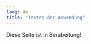 ```yaml
---
lang: de
title: "Testen der Anwendung"
---
```


::: {.callout-note}
Diese Seite ist in Berabeitung!
:::
